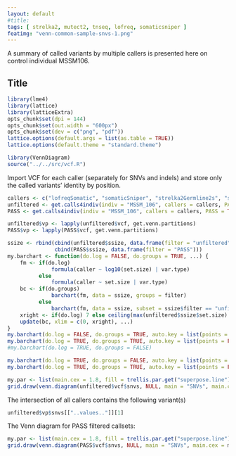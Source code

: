```yaml
---
layout: default
#title: 
tags: [ strelka2, mutect2, tnseq, lofreq, somaticsniper ]
featimg: "venn-common-sample-snvs-1.png"
---
```


A summary of called variants by multiple callers is presented here on control individual MSSM106.

## Title

```r
library(lme4)
library(lattice)
library(latticeExtra)
opts_chunk$set(dpi = 144)
opts_chunk$set(out.width = "600px")
opts_chunk$set(dev = c("png", "pdf"))
lattice.options(default.args = list(as.table = TRUE))
lattice.options(default.theme = "standard.theme")
```

```r
library(VennDiagram)
source("../../src/vcf.R")
```

Import VCF for each caller (separately for SNVs and indels) and store only the called variants' identity by position.

```r
callers <- c("lofreqSomatic", "somaticSniper", "strelka2Germline2s", "strelka2Somatic", "TNseq")
unfiltered <- get.calls4indiv(indiv = "MSSM_106", callers = callers, PASS = FALSE)
PASS <- get.calls4indiv(indiv = "MSSM_106", callers = callers, PASS = TRUE)
```

```r
unfiltered$vp <- lapply(unfiltered$vcf, get.venn.partitions)
PASS$vp <- lapply(PASS$vcf, get.venn.partitions)
```

```r
ssize <- rbind(cbind(unfiltered$ssize, data.frame(filter = "unfiltered")),
               cbind(PASS$ssize, data.frame(filter = "PASS")))
my.barchart <- function(do.log = FALSE, do.groups = TRUE, ...) {
    fm <- if(do.log)
              formula(caller ~ log10(set.size) | var.type)
          else
              formula(caller ~ set.size | var.type)
    bc <- if(do.groups)
              barchart(fm, data = ssize, groups = filter)
          else
              barchart(fm, data = ssize, subset = ssize$filter == "unfiltered")
    xright <- if(do.log) 7 else ceiling(max(unfiltered$ssize$set.size) / 1e6) * 1e6
    update(bc, xlim = c(0, xright), ...)
}
my.barchart(do.log = FALSE, do.groups = TRUE, auto.key = list(points = FALSE, rectangles = TRUE))
my.barchart(do.log = TRUE, do.groups = TRUE, auto.key = list(points = FALSE, rectangles = TRUE))
#my.barchart(do.log = TRUE, do.groups = FALSE)
```

```r
my.barchart(do.log = TRUE, do.groups = FALSE, auto.key = list(points = FALSE, rectangles = TRUE))[1]
my.barchart(do.log = TRUE, do.groups = TRUE, auto.key = list(points = FALSE, rectangles = TRUE))[1]
```

```r
my.par <- list(main.cex = 1.8, fill = trellis.par.get("superpose.line")$col[seq_along(callers)], col = "gray", cat.cex = 1.4)
grid.draw(venn.diagram(unfiltered$vcf$snvs, NULL, main = "SNVs", main.cex = my.par$main.cex, fill = my.par$fill, col = my.par$col, cat.cex = my.par$cat.cex))
```

The intersection of all callers contains the following variant(s)

```r
unfiltered$vp$snvs[["..values.."]][1]
```

The Venn diagram for PASS filtered callsets:

```r
my.par <- list(main.cex = 1.8, fill = trellis.par.get("superpose.line")$col[seq_along(callers)], col = "gray", cat.cex = 1.4)
grid.draw(venn.diagram(PASS$vcf$snvs, NULL, main = "SNVs", main.cex = my.par$main.cex, fill = my.par$fill, col = my.par$col, cat.cex = my.par$cat.cex))
```
